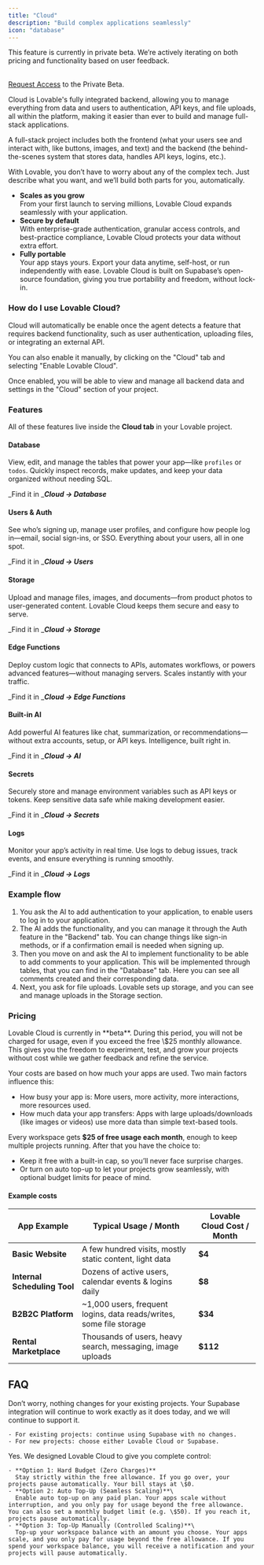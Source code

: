 ```yaml
---
title: "Cloud"
description: "Build complex applications seamlessly"
icon: "database"
---
```


<Warning>
  This feature is currently in private beta. We’re actively iterating on both pricing and functionality based on user feedback.

  \
  [Request Access](https://lovable-private-beta.lovable.app/) to the Private Beta.
</Warning>

Cloud is Lovable's fully integrated backend, allowing you to manage everything from data and users to authentication, API keys, and file uploads, all within the platform, making it easier than ever to build and manage full-stack applications.

<Note>
  A full-stack project includes both the frontend (what your users see and interact with, like buttons, images, and text) and the backend (the behind-the-scenes system that stores data, handles API keys, logins, etc.).

  With Lovable, you don’t have to worry about any of the complex tech. Just describe what you want, and we’ll build both parts for you, automatically.
</Note>

- **Scales as you grow**\
  From your first launch to serving millions, Lovable Cloud expands seamlessly with your application.
- **Secure by default**\
  With enterprise-grade authentication, granular access controls, and best-practice compliance, Lovable Cloud protects your data without extra effort.
- **Fully portable**\
  Your app stays yours. Export your data anytime, self-host, or run independently with ease. Lovable Cloud is built on Supabase’s open-source foundation, giving you true portability and freedom, without lock-in.

### How do I use Lovable Cloud?

Cloud will automatically be enable once the agent detects a feature that requires backend functionality, such as user authentication, uploading files, or integrating an external API. 

You can also enable it manually, by clicking on the "Cloud" tab and selecting "Enable Lovable Cloud". 

Once enabled, you will be able to view and manage all backend data and settings in the "Cloud" section of your project.

### Features

All of these features live inside the **Cloud tab** in your Lovable project. 

#### Database

View, edit, and manage the tables that power your app—like `profiles` or `todos`. Quickly inspect records, make updates, and keep your data organized without needing SQL.

_Find it in _**_Cloud → Database_**

#### Users & Auth

See who’s signing up, manage user profiles, and configure how people log in—email, social sign-ins, or SSO. Everything about your users, all in one spot.

_Find it in _**_Cloud → Users_**

#### Storage

Upload and manage files, images, and documents—from product photos to user-generated content. Lovable Cloud keeps them secure and easy to serve.

_Find it in _**_Cloud → Storage_**

#### Edge Functions

Deploy custom logic that connects to APIs, automates workflows, or powers advanced features—without managing servers. Scales instantly with your traffic.

_Find it in _**_Cloud → Edge Functions_**

#### Built-in AI

Add powerful AI features like chat, summarization, or recommendations—without extra accounts, setup, or API keys. Intelligence, built right in.

_Find it in _**_Cloud → AI_**

#### Secrets

Securely store and manage environment variables such as API keys or tokens. Keep sensitive data safe while making development easier.

_Find it in _**_Cloud → Secrets_**

#### Logs

Monitor your app’s activity in real time. Use logs to debug issues, track events, and ensure everything is running smoothly.

_Find it in _**_Cloud → Logs_**

### Example flow

1. You ask the AI to add authentication to your application, to enable users to log in to your application.
2. The AI adds the functionality, and you can manage it through the Auth feature in the "Backend" tab. You can change things like sign-in methods, or if a confirmation email is needed when signing up.
3. Then you move on and ask the AI to implement functionality to be able to add comments to your application. This will be implemented through tables, that you can find in the "Database" tab. Here you can see all comments created and their corresponding data.
4. Next, you ask for file uploads. Lovable sets up storage, and you can see and manage uploads in the Storage section.

### Pricing

<Note>
  Lovable Cloud is currently in **beta**. During this period, you will not be charged for usage, even if you exceed the free \$25 monthly allowance. This gives you the freedom to experiment, test, and grow your projects without cost while we gather feedback and refine the service.
</Note>

Your costs are based on how much your apps are used. Two main factors influence this:

- How busy your app is: More users, more activity, more interactions, more resources used.
- How much data your app transfers: Apps with large uploads/downloads (like images or videos) use more data than simple text-based tools.

Every workspace gets **\$25 of free usage each month**, enough to keep multiple projects running. After that you have the choice to:

- Keep it free with a built-in cap, so you’ll never face surprise charges.
- Or turn on auto top-up to let your projects grow seamlessly, with optional budget limits for peace of mind.

#### Example costs

| **App Example**              | **Typical Usage / Month**                                           | **Lovable Cloud Cost / Month** |
| ---------------------------- | ------------------------------------------------------------------- | ------------------------------ |
| **Basic Website**            | A few hundred visits, mostly static content, light data             | **\$4**                        |
| **Internal Scheduling Tool** | Dozens of active users, calendar events & logins daily              | **\$8**                        |
| **B2B2C Platform**           | ~1,000 users, frequent logins, data reads/writes, some file storage | **\$34**                       |
| **Rental Marketplace**       | Thousands of users, heavy search, messaging, image uploads          | **\$112**                      |

## FAQ

<AccordionGroup>
  <Accordion title="I’m currently using the Supabase integration. What does this change mean for me?">
    Don’t worry, nothing changes for your existing projects. Your Supabase integration will continue to work exactly as it does today, and we will continue to support it.

    - For existing projects: continue using Supabase with no changes.
    - For new projects: choose either Lovable Cloud or Supabase.
  </Accordion>
  <Accordion title="Do I have full control over my monthly expenses?">
    Yes. We designed Lovable Cloud to give you complete control:

    - **Option 1: Hard Budget (Zero Charges)**
      Stay strictly within the free allowance. If you go over, your projects pause automatically. Your bill stays at \$0.
    - **Option 2: Auto Top-Up (Seamless Scaling)**\
      Enable auto top-up on any paid plan. Your apps scale without interruption, and you only pay for usage beyond the free allowance. You can also set a monthly budget limit (e.g. \$50). If you reach it, projects pause automatically.
    - **Option 3: Top-Up Manually (Controlled Scaling)**\
      Top-up your workspace balance with an amount you choose. Your apps scale, and you only pay for usage beyond the free allowance. If you spend your workspace balance, you will receive a notification and your projects will pause automatically.
  </Accordion>
</AccordionGroup>